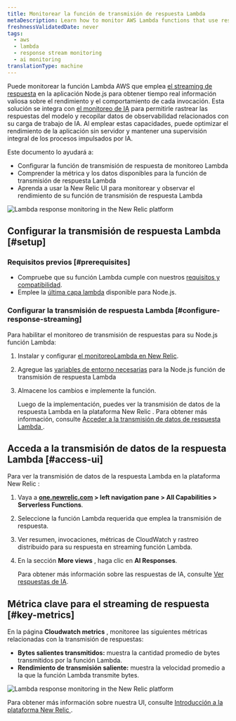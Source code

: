 ```yaml
---
title: Monitorear la función de transmisión de respuesta Lambda
metaDescription: Learn how to monitor AWS Lambda functions that use response streaming in the New Relic.
freshnessValidatedDate: never
tags:
  - aws
  - lambda
  - response stream monitoring
  - ai monitoring
translationType: machine
---
```


Puede monitorear la función Lambda AWS que emplea [el streaming de respuesta](https://aws.amazon.com/blogs/compute/introducing-aws-lambda-response-streaming/) en la aplicación Node.js para obtener tiempo real información valiosa sobre el rendimiento y el comportamiento de cada invocación. Esta solución se integra con [el monitoreo de IA](/docs/ai-monitoring/intro-to-ai-monitoring/) para permitirle rastrear las respuestas del modelo y recopilar datos de observabilidad relacionados con su carga de trabajo de IA. Al emplear estas capacidades, puede optimizar el rendimiento de la aplicación sin servidor y mantener una supervisión integral de los procesos impulsados por IA.

Este documento lo ayudará a:

* Configurar la función de transmisión de respuesta de monitoreo Lambda
* Comprender la métrica y los datos disponibles para la función de transmisión de respuesta Lambda
* Aprenda a usar la New Relic UI para monitorear y observar el rendimiento de su función de transmisión de respuesta Lambda

<img title="New Relic AI Responses page" alt="Lambda response monitoring in the New Relic platform" src="/images/ss-ai-response-page.gif" />

## Configurar la transmisión de respuesta Lambda [#setup]

### Requisitos previos [#prerequisites]

* Compruebe que su función Lambda cumple con nuestros [requisitos y compatibilidad](/docs/serverless-function-monitoring/aws-lambda-monitoring/instrument-lambda-function/compatibility-requirement-lambda-monitoring).
* Emplee la [última capa lambda](https://layers.newrelic-external.com) disponible para Node.js.

### Configurar la transmisión de respuesta Lambda [#configure-response-streaming]

Para habilitar el monitoreo de transmisión de respuestas para su Node.js función Lambda:

1. Instalar y configurar [el monitoreoLambda en New Relic](/docs/serverless-function-monitoring/aws-lambda-monitoring/instrument-lambda-function/configure-serverless-aws-monitoring).

2. Agregue las [variables de entorno necesarias](/docs/serverless-function-monitoring/aws-lambda-monitoring/instrument-lambda-function/env-variables-lambda) para la Node.js función de transmisión de respuesta Lambda

3. Almacene los cambios e implemente la función.

   Luego de la implementación, puedes ver la transmisión de datos de la respuesta Lambda en la plataforma New Relic . Para obtener más información, consulte [Acceder a la transmisión de datos de respuesta Lambda ](#access-ui).

## Acceda a la transmisión de datos de la respuesta Lambda [#access-ui]

Para ver la transmisión de datos de la respuesta Lambda en la plataforma New Relic :

1. Vaya a <DNT>**[one.newrelic.com](https://one.newrelic.com) &gt; left navigation pane &gt; All Capabilities &gt; Serverless Functions**</DNT>.

2. Seleccione la función Lambda requerida que emplea la transmisión de respuesta.

3. Ver resumen, invocaciones, métricas de CloudWatch y rastreo distribuido para su respuesta en streaming función Lambda.

4. En la sección **More views** , haga clic en **AI Responses**.

   Para obtener más información sobre las respuestas de IA, consulte [Ver respuestas de IA](/docs/ai-monitoring/explore-ai-data/view-ai-responses).

## Métrica clave para el streaming de respuesta [#key-metrics]

En la página **Cloudwatch metrics** , monitoree las siguientes métricas relacionadas con la transmisión de respuestas:

* **Bytes salientes transmitidos:** muestra la cantidad promedio de bytes transmitidos por la función Lambda.
* **Rendimiento de transmisión saliente:** muestra la velocidad promedio a la que la función Lambda transmite bytes.

<img title="New Relic AI Responses page" alt="Lambda response monitoring in the New Relic platform" src="/images/ss-ai-response.webp" />

Para obtener más información sobre nuestra UI, consulte [Introducción a la plataforma New Relic ](/docs/new-relic-solutions/new-relic-one/introduction-new-relic-platform).